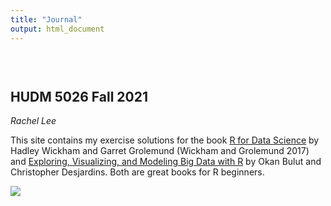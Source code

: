 ```yaml
---
title: "Journal"
output: html_document
---
```


<style type="text/css">
.title {
  display: none;
}

#getting-started img {
  margin-right: 10px;
}

</style>

<div class="row" style="padding-top: 30px;">
<div class="col-sm-6">

# **HUDM 5026 Fall 2021**
*Rachel Lee*

This site contains my exercise solutions for the book [R for Data Science](https://www.amazon.com/Data-Science-Transform-Visualize-Model/dp/1491910399/ref=sr_1_1?dchild=1&keywords=r+for+data+science&qid=1631763357&sr=8-1) by Hadley Wickham and Garret Grolemund (Wickham and Grolemund 2017) and [Exploring, Visualizing, and Modeling Big Data with R](https://okanbulut.github.io/bigdata/) by Okan Bulut and Christopher Desjardins. Both are great books for R beginners.




</div>
<div class="col-sm-6">


<a href = "https://www.rstudio.com/">
![](images/YourCode.jpeg)
</a>
</div>
